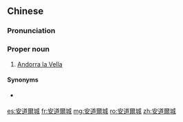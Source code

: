 ==Chinese==
{{zh-forms|s=安道尔城|type=31}}

===Pronunciation===
{{zh-pron
|m=Āndào'ěrchéng
|c=on1 dou6 ji5 sing4
|mn=qz:An-tǒ͘-ní-sêng/xm:An-tō-ní-sêng/zz:An-tō-jíⁿ-sêng
|cat=pn
}}

===Proper noun===
{{zh-proper noun}}

# {{lb|zh|Mainland China}} [[Andorra la Vella]] {{gloss|capital city of Andorra}}

====Synonyms====
* {{qualifier|Taiwan}} {{zh-l|老安道爾}}

[[es:安道爾城]]
[[fr:安道爾城]]
[[mg:安道爾城]]
[[ro:安道爾城]]
[[zh:安道爾城]]